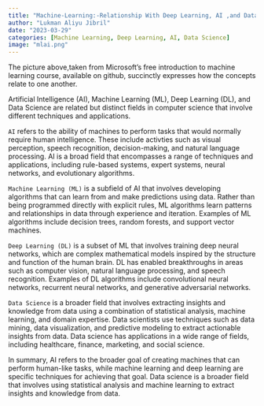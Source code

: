 ```yaml
---
title: "Machine-Learning:-Relationship With Deep Learning, AI ,and Data Science"
author: "Lukman Aliyu Jibril"
date: "2023-03-29"
categories: [Machine Learning, Deep Learning, AI, Data Science]
image: "mlai.png"
---
```



The picture above,taken from Microsoft's free introduction to machine learning course, available on github, succinctly expresses how the concepts relate to one another. 

Artificial Intelligence (AI), Machine Learning (ML), Deep Learning (DL), and Data Science are related but distinct fields in computer science that involve different techniques and applications.

`AI` refers to the ability of machines to perform tasks that would normally require human intelligence. These include activties such as visual perception, speech recognition, decision-making, and natural language processing. AI is a broad field that encompasses a range of techniques and applications, including rule-based systems, expert systems, neural networks, and evolutionary algorithms.

`Machine Learning (ML)` is a subfield of AI that involves developing algorithms that can learn from and make predictions using data. Rather than being programmed directly with explicit rules, ML algorithms learn patterns and relationships in data through experience and iteration. Examples of ML algorithms include decision trees, random forests, and support vector machines.

`Deep Learning (DL)` is a subset of ML that involves training deep neural networks, which are complex mathematical models inspired by the structure and function of the human brain. DL has enabled breakthroughs in areas such as computer vision, natural language processing, and speech recognition. Examples of DL algorithms include convolutional neural networks, recurrent neural networks, and generative adversarial networks.

`Data Science` is a broader field that involves extracting insights and knowledge from data using a combination of statistical analysis, machine learning, and domain expertise. Data scientists use techniques such as data mining, data visualization, and predictive modeling to extract actionable insights from data. Data science has applications in a wide range of fields, including healthcare, finance, marketing, and social science.

In summary, AI refers to the broader goal of creating machines that can perform human-like tasks, while machine learning and deep learning are specific techniques for achieving that goal. Data science is a broader field that involves using statistical analysis and machine learning to extract insights and knowledge from data.
